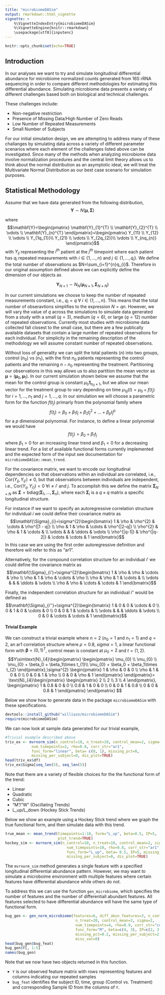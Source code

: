 ```yaml
---
title: "microbiomeDASim"
output: rmarkdown::html_vignette
vignette: >
    %\VignetteIndexEntry{microbiomeDASim}
    %\VignetteEngine{knitr::rmarkdown}
    \usepackage[utf8]{inputenc}
---
```


```r
knitr::opts_chunk$set(echo=TRUE)
```

## Introduction

In our analyses we want to try and simulate longitudinal differential abundance
for microbiome normalized counts generated from 16S rRNA sequencing in order to
compare different methodologies for estimating this differential abundance. 
Simulating microbiome data presents a variety of different challenges based both
on biological and technical challenges. 

These challenges include:

+ Non-negative restriction
+ Presence of Missing Data/High Number of Zero Reads
+ Low Number of Repeated Measurements
+ Small Number of Subjects

For our initial simulation design, we are attempting to address many of these 
challanges by simulating data across a variety of different parameter scenarios 
where each element of the challenges listed above can be investigated. Since 
many of the methods when analyzing microbiome data involve normalization 
procedures and the central limit theory allows us to think about the normal 
distribution as an asymptotic ideal, we will treat the Multivariate Normal 
Distribution as our best case scenario for simulation purposes.


## Statistical Methodology
Assume that we have data generated from the following distribution,
$$\mathbf{Y}\sim N(\mathbf{\mu}, \mathbf{\Sigma})$$

where
$$\mathbf{Y}=\begin{pmatrix}
\mathbf{Y}_{1}^{T} \\
\mathbf{Y}_{2}^{T} \\
\vdots \\
\mathbf{Y}_{n}^{T}
\end{pmatrix}=\begin{pmatrix}
Y_{11} \\
Y_{12} \\
\vdots \\
Y_{1q_{1}}\\
Y_{21} \\
\vdots \\
Y_{2q_{2}}\\
\vdots \\
Y_{nq_{n}}
\end{pmatrix}$$ with $Y_{ij}$ representing the $i^{th}$ patient at the $j^{th}$ 
timepoint where each patient has $q_{i}$ repeated measurements with
$i\in\{1,\dots,n\}$ and $j\in\{1,\dots,q_{i}\}$. We define the total number of 
observations as $N=\sum_{i=1}^{n}q_{i}$. Therefore in our original assumption 
defined above we can explicitly define the dimension of our objects as

$$
\mathbf{Y}_{N\times 1}\sim N_{N}(\mathbf{\mu}_{N\times 1},
\mathbf{\Sigma}_{N\times N})
$$

In our current simulations we choose to keep the number of repeated measurements
constant, i.e., $q_{i}=q \ \forall \ i\in\{1,\dots,n\}$. This means that the 
total number of obseravtions simplifies to the expression $N=qn$. However, we 
will vary the value of $q$ across the simulations to simulate data generated 
from a study with a small ($q=3$), medium ($q=6$), or large ($q=12$) number of 
repeated observations. Currently most studies with microbiome data collected 
fall closest to the small case, but there are a few publically available 
datasets that contain a large number of repeated observations for each 
individual. For simplicity in the remaining description of the methodology 
we will assume constant number of repeated observations.

Without loss of generality we can split the total patients ($n$) into two 
groups, control ($n_{0}$) vs ($n_{1}$), with the first $n_{0}$ patients 
representing the control patients and the remaining $n-n_{0}$ representing the 
treatment. Partitioning our observations in this way allows us to also partition
the mean vector as $\mathbf{\mu}=(\mathbf{\mu}_{0}, \mathbf{\mu}_{1})$. In our 
current simulation shown below we assume that the mean for the control group is 
constant $\mu_{0}\mathbf{1}_{n_{0}\times 1}$, but we allow our mean vector for 
the treatment group to vary depending on time $\mu_{1ij}(t)=\mu_{0} + f(t_{j})$ 
for $i=1,\dots, n_{1}$ and $j=1,\dots,q$. In our simulation we will choose a 
parametric form for the function $f(t_{j})$ primarly from the polynomial family 
where 
$$
f(t_{j})=\beta_{0}+\beta_{1}t_{j}+\beta_{2}t_{j}^{2}+\dots+\beta_{p}t_{j}^{p}
$$
for a $p$ dimensional polynomial. For instance, to define a linear polynomial we
would have 
$$f(t_{j})=\beta_{0}+\beta_{1}t_{j}$$
where $\beta_{1}>0$ for an increasing linear trend and $\beta_{1}<0$ for a 
decreasing linear trend. For a list of available functional forms currently 
implemented and the expected form of the input see documentation for
`microbiomeDASim::mean_trend`.

For the covariance matrix, we want to encode our longitudinal dependencies so 
that observations within an individual are correlated, i.e.,
$\text{Cor}(Y_{ij}, Y_{ij'})\ne0$, but that observations between individuals 
are independent, i.e., 
$\text{Cor}(Y_{ij}, Y_{i'j})=0 \ \forall i\ne i' \ \text{and} \ j$. 
To accomplish this we define the matrix $\mathbf{\Sigma}_{N\times N}$ as 
$\mathbf{\Sigma}=\text{bdiag}(\mathbf{\Sigma}_{1},\dots,\mathbf{\Sigma}_{n})$,
where each $\mathbf{\Sigma}_{i}$ is a $q\times q$ matrix a specific longitudinal
structure.

For instance if we want to specify an autoregressive correlation structure for 
individual $i$ we could define their covariance matrix as
$$\mathbf{\Sigma}_{i}=\sigma^{2}\begin{bmatrix}
1 & \rho & \rho^{2} & \cdots & \rho^{|1 - q|} \\
\rho & 1 & \rho & \cdots & \rho^{|2-q|} \\
\rho^{2} & \rho & 1 & \cdots & \\
\vdots &  & & \ddots & \vdots \\
\rho^{|q-1|} & \rho^{|q-2|} & \cdots & \cdots & 1
\end{bmatrix}$$
In this case we are using the first order autoregressive definition and 
therefore will refer to this as "ar1".

Alternatively, for the compound correlation structure for an individual $i'$ we
could define the covariance matrix as
$$\mathbf{\Sigma}_{i'}=\sigma^{2}\begin{bmatrix}
1 & \rho & \rho & \cdots & \rho \\
\rho & 1 & \rho & \cdots & \rho \\
\rho & \rho & 1 & \cdots & \\
\vdots &  & & \ddots & \vdots \\
\rho & \rho & \cdots & \cdots & 1
\end{bmatrix}$$

Finally, the independent correlation structure for an individual $i''$ would be 
defined as
$$\mathbf{\Sigma}_{i''}=\sigma^{2}\begin{bmatrix}
1 & 0 & 0 & \cdots & 0 \\
0 & 1 & 0 & \cdots & 0 \\
0 & 0 & 1 & \cdots & \\
\vdots &  & & \ddots & \vdots \\
0 & 0 & \cdots & \cdots & 1
\end{bmatrix}$$

#### Trivial Example
We can construct a trivial example where $n=2$ ($n_0=1$ and $n_{1}=1$) 
and $q=2$, an ar1 correlation structure where $\rho=0.8$, $sigma=1$, a linear 
functional form with $\mathbf{\beta}=(0, 1)^{T}$, control mean is constant at
$\mu_{0}=2$ and $t=(1, 2)$. 
$$Y\sim\text{N}_{4}\begin{pmatrix}
\begin{pmatrix}
\mu_{0} \\
\mu_{0} \\
\mu_{0} +  \beta_0 + \beta_1\times t_{1}\\
\mu_{0} +  \beta_0 + \beta_1\times t_{2}
\end{pmatrix},\sigma^{2}
\begin{pmatrix}
1 & \rho & 0 & 0 \\
\rho & 1 & 0 & 0 \\
0 & 0 & 1 & \rho \\
0 & 0 & \rho & 1
\end{pmatrix}
\end{pmatrix}=
\text{N}_{4}\begin{pmatrix}
\begin{pmatrix}
2 \\
2 \\
3 \\
4
\end{pmatrix},
\begin{pmatrix}
1 & 0.8 & 0 & 0 \\
0.8 & 1 & 0 & 0 \\
0 & 0 & 1 & 0.8 \\
0 & 0 & 0.8 & 1
\end{pmatrix}
\end{pmatrix}
$$

Below we show how to generate data in the package `microbiomeDASim` 
with these specifications.

```r
devtools::install_github("williazo/microbiomeDASim")
require(microbiomeDASim)
```

We can now look at sample data generated for our trivial example,

```r
#Trivial example described above
triv_ex <- mvrnorm_sim(n_control=10, n_treat=10, control_mean=2, sigma=1,
            num_timepoints=2, rho=0.8, corr_str="ar1",
            func_form="linear", beta= c(0, 1), missing_pct=0,
            missing_per_subject=0, dis_plot=TRUE)
head(triv_ex$df)
triv_ex$Sigma[seq_len(5), seq_len(5)]
```

Note that there are a variety of flexible choices for the the functional 
form of the trend:

+ Linear
+ Quadratic
+ Cubic
+ "M"/"W" (Oscillating Trends)
+ L_up/L_down (Hockey Stick Trends)

Below we show an example using a Hockey Stick trend where we graph the true 
functional form, and then simulate data with this trend.

```r
true_mean <- mean_trend(timepoints=1:10, form="L_up", beta=0.5, IP=5,
                        plot_trend=TRUE)
hockey_sim <- mvrnorm_sim(n_control=10, n_treat=10, control_mean=2, sigma=1,
                            num_timepoints=10, rho=0.8, corr_str="ar1",
                            func_form="L_up", beta= 0.5, IP=5, missing_pct=0,
                            missing_per_subject=0, dis_plot=TRUE)
```

The `mvrnorm_sim` method generates a single feature with a specified 
longitudinal differential abundance pattern. However, we may want to simulate a
microboime environment with multiple features where certain features have
differential abundance while others do not. 

To address this we can use the function `gen_microbiome`, which specifies the 
number of features and the number of differentiall abundant features. All 
features selected to have differential abundance will have the same type of 
functional form.

```r
bug_gen <- gen_norm_microbiome(features=6, diff_abun_features=3, n_control=30,
                                n_treat=20, control_mean=2, sigma=2,
                                num_timepoints=4, rho=0.9, corr_str="compound",
                                func_form="M", beta=c(4, 3), IP=c(2, 3.3, 6),
                                missing_pct=0.2, missing_per_subject=2,
                                miss_val=0)
head(bug_gen$bug_feat)
bug_gen$Y[, 1:5]
names(bug_gen)
```
Note that we now have two objects returned in this function. 

+ `Y` is our observed feature matrix with rows representing features and 
columns indicating our repeated samples
+ `bug_feat` identifies the subject ID, time, group (Control vs. Treatment) and 
corresponding Sample ID from the columns of `Y`.


